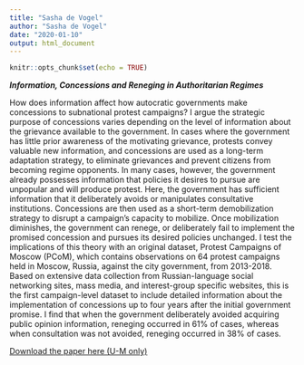 ```yaml
---
title: "Sasha de Vogel"
author: "Sasha de Vogel"
date: "2020-01-10"
output: html_document
---
```


```r
knitr::opts_chunk$set(echo = TRUE)
```

***Information, Concessions and Reneging in Authoritarian Regimes***

How does information affect how autocratic governments make concessions to subnational protest campaigns? I argue the strategic purpose of concessions varies depending on the level of information about the grievance available to the government. In cases where the government has little prior awareness of the motivating grievance, protests convey valuable new information, and concessions are used as a long-term adaptation strategy, to eliminate grievances and prevent citizens from becoming regime opponents. In many cases, however, the government already possesses information that policies it desires to pursue are unpopular and will produce protest. Here, the government has sufficient information that it deliberately avoids or manipulates consultative institutions. Concessions are then used as a short-term demobilization strategy to disrupt a campaign’s capacity to mobilize. Once mobilization diminishes, the government can renege, or deliberately fail to implement the promised concession and pursues its desired policies unchanged. I test the implications of this theory with an original dataset, Protest Campaigns of Moscow (PCoM), which contains observations on 64 protest campaigns held in Moscow, Russia, against the city government, from 2013-2018. Based on extensive data collection from Russian-language social networking sites, mass media, and interest-group specific websites, this is the first campaign-level dataset to include detailed information about the implementation of concessions up to four years after the initial government promise. I find that when the government deliberately avoided acquiring public opinion information, reneging occurred in 61% of cases, whereas when consultation was not avoided, reneging occurred in 38% of cases. 

<a href="https://drive.google.com/open?id=1_WerVGBIb8X3Zy3hKQQGQ8ucajRAm6Y-">Download the paper here (U-M only)</a>\